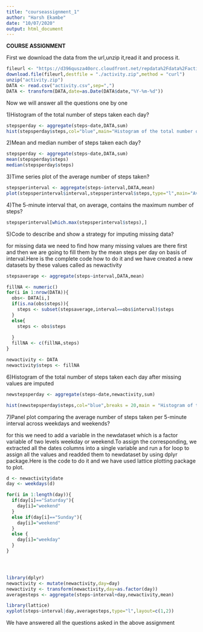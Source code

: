 ```yaml
---
title: "courseassignment_1"
author: "Harsh Ekambe"
date: "10/07/2020"
output: html_document
---
```


**COURSE ASSIGNMENT**

First we download the data from the url,unzip it,read it and process it.

```r
fileurl <- "https://d396qusza40orc.cloudfront.net/repdata%2Fdata%2Factivity.zip"
download.file(fileurl,destfile = "./activity.zip",method = "curl")
unzip("activity.zip")
DATA <- read.csv("activity.csv",sep=",")
DATA <- transform(DATA,date=as.Date(DATA$date,"%Y-%m-%d"))
```

Now we will answer all the questions one by one 

1)Histogram of the total number of steps taken each day?

```r
stepsperday <- aggregate(steps~date,DATA,sum)
hist(stepsperday$steps,col="blue",main="Histogram of the total number of steps taken each day",xlab="Steps")
```

2)Mean and median number of steps taken each day?

```r
stepsperday <- aggregate(steps~date,DATA,sum)
mean(stepsperday$steps)
median(stepsperday$steps)
```

3)Time series plot of the average number of steps taken?

```r
stepsperinterval <- aggregate(steps~interval,DATA,mean)
plot(stepsperinterval$interval,stepsperinterval$steps,type="l",main="Average steps across Interval",xlab = "Interval",ylab = "Steps")
```

4)The 5-minute interval that, on average, contains the maximum number of steps?

```r
stepsperinterval[which.max(stepsperinterval$steps),]
```

5)Code to describe and show a strategy for imputing missing data?

for missing data we need to find how many missing values are there first and then we are going to fill them by the mean steps per day on basis of interval.Here is the complete code how to do it and we have created a new datasets by these values called as newactivity

```r
stepsaverage <- aggregate(steps~interval,DATA,mean)

fillNA <- numeric()
for(i in 1:nrow(DATA)){
  obs<- DATA[i,]
  if(is.na(obs$steps)){
    steps <- subset(stepsaverage,interval==obs$interval)$steps
  }
  else{
    steps <- obs$steps
    
  }
  fillNA <- c(fillNA,steps)
}

newactivity <- DATA
newactivity$steps <- fillNA
```

6)Histogram of the total number of steps taken each day after missing values are imputed

```r
newstepsperday <- aggregate(steps~date,newactivity,sum)

hist(newstepsperday$steps,col="blue",breaks = 20,main = "Histogram of total steps per day after imputing",xlab = "total steps per day")
```

7)Panel plot comparing the average number of steps taken per 5-minute interval across weekdays and weekends?

for this we need to add a variable in the newdataset which is a factor variable of two levels weekday or weekend.To assign the corresponding, we extracted all the dates columns into a single variable and run a for loop to assign all the values and readded them to newdataset by using dplyr package.Here is the code to do it and we have used lattice plotting package to plot.

```r
d <- newactivity$date
day <- weekdays(d)

for(i in 1:length(day)){
  if(day[i]=="Saturday"){
    day[i]="weekend"
  }
  else if(day[i]=="Sunday"){
    day[i]="weekend"
  }
  else {
    day[i]="weekday"
  }
}




library(dplyr)
newactivity <- mutate(newactivity,day=day)
newactivity <- transform(newactivity,day=as.factor(day))
averagesteps <- aggregate(steps~interval+day,newactivity,mean)

library(lattice)
xyplot(steps~interval|day,averagesteps,type="l",layout=c(1,2))
```

We have answered all the questions asked in the above assignment




